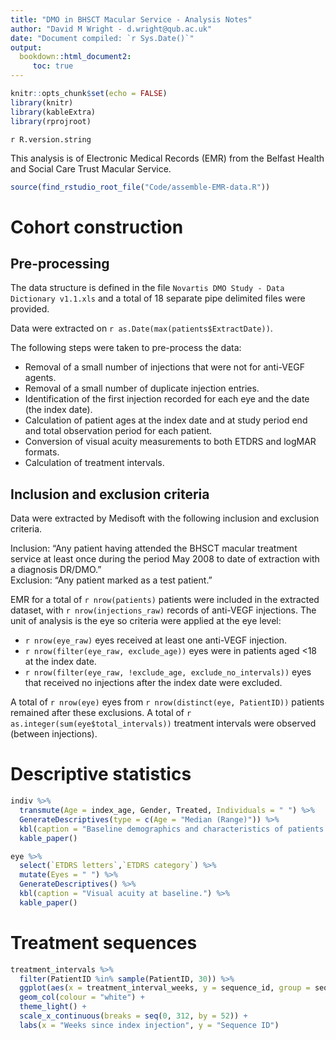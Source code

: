 ```yaml
---
title: "DMO in BHSCT Macular Service - Analysis Notes"
author: "David M Wright - d.wright@qub.ac.uk"
date: "Document compiled: `r Sys.Date()`"
output: 
  bookdown::html_document2:
     toc: true
---
```


```r
knitr::opts_chunk$set(echo = FALSE)
library(knitr)
library(kableExtra)
library(rprojroot)
```

`r R.version.string`   

This analysis is of Electronic Medical Records (EMR) from the Belfast Health and Social Care Trust Macular Service.

```r
source(find_rstudio_root_file("Code/assemble-EMR-data.R"))
```

# Cohort construction

## Pre-processing 

The data structure is defined in the file `Novartis DMO Study - Data Dictionary v1.1.xls` and a total of 18 separate pipe delimited files were provided.

Data were extracted on `r as.Date(max(patients$ExtractDate))`.

The following steps were taken to pre-process the data:   

* Removal of a small number of injections that were not for anti-VEGF agents.
* Removal of a small number of duplicate injection entries.   
* Identification of the first injection recorded for each eye and the date (the index date).   
* Calculation of patient ages at the index date and at study period end and total observation period for each patient.   
* Conversion of visual acuity measurements to both ETDRS and logMAR formats.   
* Calculation of treatment intervals.   


## Inclusion and exclusion criteria

Data were extracted by Medisoft with the following inclusion  and  exclusion criteria. 

Inclusion: "Any patient having attended the BHSCT macular treatment service at least once during the period May 2008 to date of extraction with a diagnosis DR/DMO."   
Exclusion: "Any patient marked as a test patient."

EMR for a total of `r nrow(patients)` patients were included in the extracted dataset, with `r nrow(injections_raw)` records of anti-VEGF injections. The unit of analysis is the eye so criteria were applied at the eye level:   

* `r nrow(eye_raw)` eyes received at least one anti-VEGF injection.   
* `r nrow(filter(eye_raw, exclude_age))` eyes were in patients aged <18 at the index date.
* `r nrow(filter(eye_raw, !exclude_age, exclude_no_intervals))` eyes that received no injections after the index date were excluded.

A total of `r nrow(eye)` eyes from `r nrow(distinct(eye, PatientID))` patients remained after these exclusions. A total of `r as.integer(sum(eye$total_intervals))` treatment intervals were observed (between injections). 

# Descriptive statistics

```r
indiv %>% 
  transmute(Age = index_age, Gender, Treated, Individuals = " ") %>% 
  GenerateDescriptives(type = c(Age = "Median (Range)")) %>% 
  kbl(caption = "Baseline demographics and characteristics of patients with DMO. Frequency and percentage reported for categorical variables.") %>% 
  kable_paper()

```
```r
eye %>% 
  select(`ETDRS letters`,`ETDRS category`) %>% 
  mutate(Eyes = " ") %>% 
  GenerateDescriptives() %>% 
  kbl(caption = "Visual acuity at baseline.") %>% 
  kable_paper()
```
# Treatment sequences

```r
treatment_intervals %>% 
  filter(PatientID %in% sample(PatientID, 30)) %>% 
  ggplot(aes(x = treatment_interval_weeks, y = sequence_id, group = sequence_id, fill = `Treatment interval`)) +
  geom_col(colour = "white") +
  theme_light() +
  scale_x_continuous(breaks = seq(0, 312, by = 52)) +
  labs(x = "Weeks since index injection", y = "Sequence ID")
```
